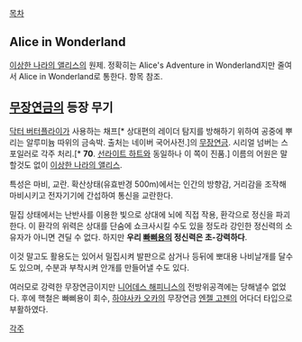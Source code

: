 [[목차]]
== Alice in Wonderland ==
[[이상한 나라의 앨리스]]의 원제. 정확히는 Alice's Adventure in Wonderland지만 줄여서 Alice in Wonderland로 통한다. 항목 참조.

== [[무장연금]]의 등장 무기 ==
[[닥터 버터플라이]]가 사용하는 채프[* 상대편의 레이더 탐지를 방해하기 위하여 공중에 뿌리는 알루미늄 따위의 금속박. 출처는 네이버 국어사전.]의 [[무장연금]]. 시리얼 넘버는 스포일러로 각주 처리.[* '''70'''. [[선라이트 하트]]와 동일하나 이 쪽이 진품.] 이름의 어원은 말할것도 없이 [[이상한 나라의 앨리스]].

특성은 마비, 교란. 확산상태(유효반경 500m)에서는 인간의 방향감, 거리감을 조작해 마비시키고 전자기기에 간섭하여 통신을 교란한다. 

밀집 상태에서는 난반사를 이용한 빛으로 상대에 뇌에 직접 작용, 환각으로 정신을 파괴한다. 이 환각의 위력은 상대를 단숨에 쇼크사시킬 수도 있을 정도라 강인한 정신력의 소유자가 아니면 견딜 수 없다. 하지만 '''우리 [[빠삐용]]의 정신력은 초-강력하다'''.

이것 말고도 활용도는 있어서 밀집시켜 발판으로 삼거나 등뒤에 뽀대용 나비날개를 달수도 있으며, 수분과 부착시켜 안개를 만들어낼 수도 있다.

여러모로 강력한 무장연금이지만 [[니어데스 해피니스]]의 전방위공격에는 당해낼수 없었다. 후에 핵철은 빠삐용이 회수, [[하야사카 오카]]의 무장연금 [[엔젤 고젠]]의 어다더 타입으로 부활하였다.

[[각주]]
